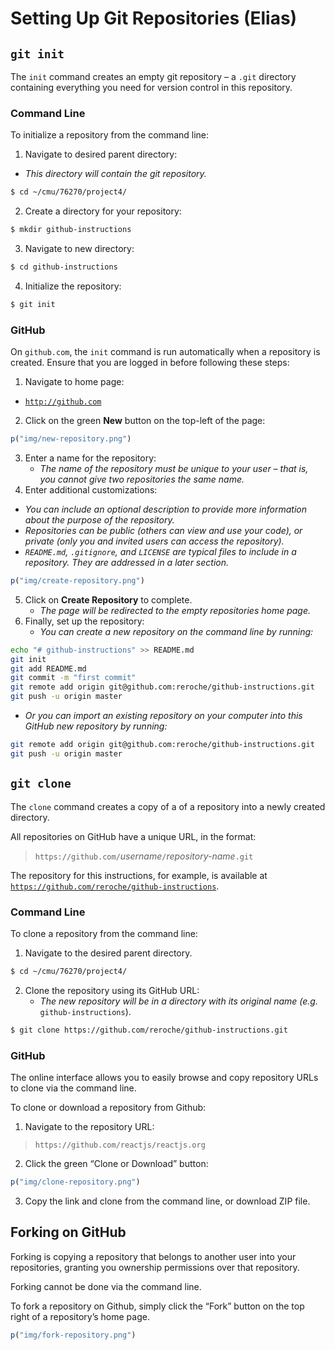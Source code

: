 # Setting Up Git Repositories (Elias) {#setting-up-repos}

## `git init`

The `init` command creates an empty git repository -- a `.git` directory containing everything you need for version control in this repository.

### Command Line {-}

To initialize a repository from the command line:

1. Navigate to desired parent directory:
  - *This directory will contain the git repository.*

<div class="mycommand">
```bash
$ cd ~/cmu/76270/project4/
```
</div>

2. Create a directory for your repository:

<div class="mycommand">
```bash
$ mkdir github-instructions
```
</div>

3. Navigate to new directory:

<div class="mycommand">
```bash
$ cd github-instructions
```
</div>

4. Initialize the repository:

<div class="mycommand">
```bash
$ git init
```
</div>

### GitHub {-}

On `github.com`, the `init` command is run automatically when a repository is created. Ensure that you are logged in before following these steps:

1. Navigate to home page:
  - [`http://github.com`](http://github.com)

2. Click on the green **New** button on the top-left of the page:

```r
p("img/new-repository.png")
```

3. Enter a name for the repository:
   - *The name of the repository must be unique to your user -- that is, you cannot give two repositories the same name.*

4. Enter additional customizations:
  - _You can include an optional description to provide more information about the purpose of the repository._
  - _Repositories can be public (others can view and use your code), or private (only you and invited users can access the repository)._
  - _`README.md`, `.gitignore`, and `LICENSE` are typical files to include in a repository. They are addressed in a later section._

```r
p("img/create-repository.png")
```

5. Click on **Create Repository** to complete.
   - _The page will be redirected to the empty repositories home page._

6. Finally, set up the repository:
   - _You can create a new repository on the command line by running:_

```bash
echo "# github-instructions" >> README.md
git init
git add README.md
git commit -m "first commit"
git remote add origin git@github.com:reroche/github-instructions.git
git push -u origin master
```

  - _Or you can import an existing repository on your computer into this GitHub new repository by running:_

```bash
git remote add origin git@github.com:reroche/github-instructions.git
git push -u origin master
```

## `git clone`

The `clone` command creates a copy of a of a repository into a newly created directory.

All repositories on GitHub have a unique URL, in the format:

> `https://github.com/`_username_`/`_repository-name_`.git`

The repository for this instructions, for example, is available at [`https://github.com/reroche/github-instructions`](https://github.com/reroche/github-instructions).

### Command Line {-}

To clone a repository from the command line:

1. Navigate to the desired parent directory.

```bash
$ cd ~/cmu/76270/project4/
```

2. Clone the repository using its GitHub URL:
   - _The new repository will be in a directory with its original name (e.g._ `github-instructions`).

```bash
$ git clone https://github.com/reroche/github-instructions.git
```

### GitHub {-}

The online interface allows you to easily browse and copy repository URLs to clone via the command line.

To clone or download a repository from Github:

1. Navigate to the repository URL:

> `https://github.com/reactjs/reactjs.org`

2. Click the green "Clone or Download" button:

```r
p("img/clone-repository.png")
```

3. Copy the link and clone from the command line, or download ZIP file.

## Forking on GitHub

Forking is copying a repository that belongs to another user into your repositories, granting you ownership permissions over that repository.

Forking cannot be done via the command line.

To fork a repository on Github, simply click the "Fork" button on the top right of a repository's home page.

```r
p("img/fork-repository.png")
```

